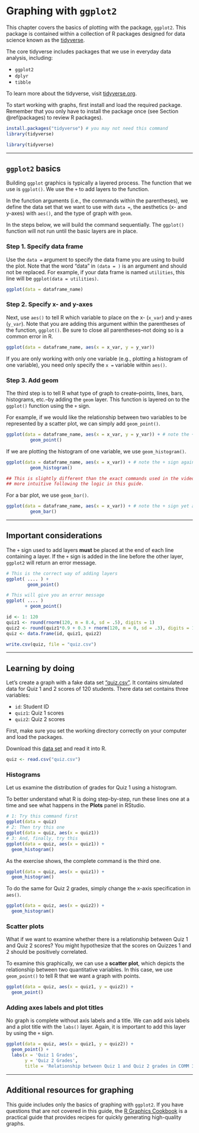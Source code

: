 # Graphing with `ggplot2` {#ggplot2}

This chapter covers the basics of plotting with the package, `ggplot2`. This package is contained within a collection of R packages designed for data science known as the [tidyverse](https://www.tidyverse.org/).

The core tidyverse includes packages that we use in everyday data analysis, including:

- `ggplot2`
- `dplyr`
- `tibble`

To learn more about the tidyverse, visit [tidyverse.org](https://www.tidyverse.org/).

To start working with graphs, first install and load the required package. Remember that you only have to install the package once (see Section \@ref(packages) to review R packages). 

```{r, eval=FALSE}
install.packages("tidyverse") # you may not need this command
library(tidyverse)
```

```{r include = FALSE}
library(tidyverse) 
```

---

## `ggplot2` basics 

Building `ggplot` graphics is typically a layered process. The function that we use is `ggplot()`. We use the `+` to add layers to the function.

In the function arguments (i.e., the commands within the parentheses), we define the data set that we want to use with `data = `, the aesthetics (x- and y-axes) with `aes()`, and the type of graph with `geom`.

In the steps below, we will build the command sequentially. The `ggplot()` function will not run until the basic layers are in place. 

### Step 1. Specify data frame

Use the `data = ` argument to specify the data frame you are using to build the plot. Note that the word "data" in `(data = )` is an argument and should not be replaced. For example, if your data frame is named `utilities`, this line will be `ggplot(data = utilities)`.

``` {r, eval = FALSE}
ggplot(data = dataframe_name) 
```

### Step 2. Specify x- and y-axes

Next, use `aes()` to tell R which variable to place on the x- (`x_var`) and y-axes (`y_var`). Note that you are adding this argument within the parentheses of the function, `ggplot()`. Be sure to close all parentheses--not doing so is a common error in R.

``` {r, eval = FALSE}
ggplot(data = dataframe_name, aes(x = x_var, y = y_var))
```

If you are only working with only one variable (e.g., plotting a histogram of one variable), you need only specify the `x = ` variable within `aes()`.

### Step 3. Add geom

The third step is to tell R what type of graph to create--points, lines, bars, histograms, etc.--by adding the `geom` layer. This function is layered on to the `ggplot()` function  using the `+` sign.

For example, if we would like the relationship between two variables to be represented by a scatter plot, we can simply add `geom_point()`. 

``` {r eval = FALSE}
ggplot(data = dataframe_name, aes(x = x_var, y = y_var)) + # note the + sign
         geom_point()
```

If we are plotting the histogram of one variable, we use `geom_histogram()`. 

``` {r eval = FALSE}
ggplot(data = dataframe_name, aes(x = x_var)) + # note the + sign again
         geom_histogram()

## This is slightly different than the exact commands used in the video but
## more intuitive following the logic in this guide.
```

For a bar plot, we use `geom_bar()`.

``` {r eval = FALSE}
ggplot(data = dataframe_name, aes(x = x_var)) + # note the + sign yet again
         geom_bar()
```

---

## Important considerations

The `+` sign used to add layers **must** be placed at the end of each line containing a layer. If the `+` sign is added in the line before the other layer, `ggplot2` will return an error message.

``` {r eval = FALSE}
# This is the correct way of adding layers
ggplot( .... ) +
        geom_point()

# This will give you an error message
ggplot( .... ) 
       + geom_point()
```

```{r include = FALSE}
id <- 1: 120
quiz1 <- round(rnorm(120, m = 8.4, sd = .5), digits = 1)
quiz2 <- round(quiz1*0.9 + 0.3 + rnorm(120, m = 0, sd = .3), digits = 1)
quiz <- data.frame(id, quiz1, quiz2)

write.csv(quiz, file = "quiz.csv")
```

---

## Learning by doing

Let's create a graph with a fake data set ["quiz.csv"](http://sarakyeo.github.io/COMM-3710-bookdown/quiz.csv). It contains simulated data for Quiz 1 and 2 scores of 120 students. There data set contains three variables: 

- `id`: Student ID
- `quiz1`: Quiz 1 scores
- `quiz2`: Quiz 2 scores

First, make sure you set the working directory correctly on your computer and load the packages. 

Download this [data set](http://sarakyeo.github.io/COMM-3710-bookdown/quiz.csv) and read it into R.
```{r}
quiz <- read.csv("quiz.csv")
```

### Histograms
Let us examine the distribution of grades for Quiz 1 using a histogram.  

To better understand what R is doing step-by-step, run these lines one at a time and see what happens in the **Plots** panel in RStudio. 

```{r eval=FALSE}
# 1: Try this command first
ggplot(data = quiz)
# 2: Then try this one
ggplot(data = quiz, aes(x = quiz1))
# 3: And, finally, try this
ggplot(data = quiz, aes(x = quiz1)) +
  geom_histogram()
```

As the exercise shows, the complete command is the third one. 
```{r}
ggplot(data = quiz, aes(x = quiz1)) +
  geom_histogram()
```

To do the same for Quiz 2 grades, simply change the x-axis specification in `aes()`.
```{r}
ggplot(data = quiz, aes(x = quiz2)) +
  geom_histogram()
```

### Scatter plots

What if we want to examine whether there is a relationship between Quiz 1 and Quiz 2 scores? You might hypothesize that the scores on Quizzes 1 and 2 should be positively correlated.

To examine this graphically, we can use a **scatter plot**, which depicts the relationship between two quantitative variables. In this case, we use `geom_point()` to tell R that we want a graph with points.

```{r}
ggplot(data = quiz, aes(x = quiz1, y = quiz2)) +
  geom_point() 
```

### Adding axes labels and plot titles

No graph is complete without axis labels and a title. We can add axis labels and a plot title with the `labs()` layer. Again, it is important to add this layer by using the `+` sign.

```{r}
ggplot(data = quiz, aes(x = quiz1, y = quiz2)) +
  geom_point() + 
  labs(x = 'Quiz 1 Grades', 
       y = 'Quiz 2 Grades',
       title = 'Relationship between Quiz 1 and Quiz 2 grades in COMM 3710')
```

---

## Additional resources for graphing

This guide includes only the basics of graphing with `ggplot2`. If you have questions that are not covered in this guide, the [R Graphics Cookbook](https://r-graphics.org/index.html) is a practical guide that provides recipes for quickly generating high-quality graphs.

